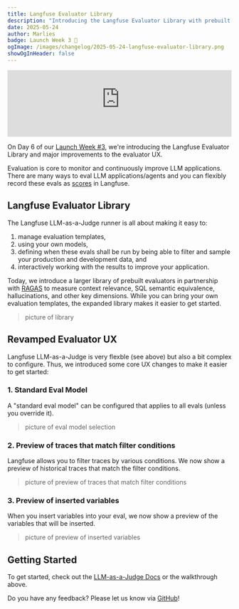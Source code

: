 ```yaml
---
title: Langfuse Evaluator Library
description: "Introducing the Langfuse Evaluator Library with prebuilt evaluators. Plus, enjoy a revamped UX with trace and variable previews for easier LLM evaluation."
date: 2025-05-24
author: Marlies
badge: Launch Week 3 🚀
ogImage: /images/changelog/2025-05-24-langfuse-evaluator-library.png
showOgInHeader: false
---
```



<ChangelogHeader />

<iframe
  width="100%"
  className="aspect-video rounded border mt-6"
  src="https://www.youtube-nocookie.com/embed/KTRz9Tv4CEE"
  title="Langfuse Evaluator Library"
  frameBorder="0"
  allow="accelerometer; autoplay; clipboard-write; encrypted-media; gyroscope; picture-in-picture"
  allowFullScreen
></iframe>

On Day 6 of our [Launch Week #3](/blog/2025-05-19-launch-week-3), we're introducing the Langfuse Evaluator Library and major improvements to the evaluator UX.

Evaluation is core to monitor and continuously improve LLM applications. There are many ways to eval LLM applications/agents and you can flexibly record these evals as [scores](/docs/scores/overview) in Langfuse.

## Langfuse Evaluator Library

The Langfuse LLM-as-a-Judge runner is all about making it easy to:

1. manage evaluation templates,
2. using your own models,
3. defining when these evals shall be run by being able to filter and sample your production and development data, and
4. interactively working with the results to improve your application.

Today, we introduce a larger library of prebuilt evaluators in partnership with [RAGAS](https://docs.ragas.io/en/stable/) to measure context relevance, SQL semantic equivalence, hallucinations, and other key dimensions.
While you can bring your own evaluation templates, the expanded library makes it easier to get started.

> picture of library

## Revamped Evaluator UX

Langfuse LLM-as-a-Judge is very flexble (see above) but also a bit complex to configure. Thus, we introduced some core UX changes to make it easier to get started:

### 1. Standard Eval Model

A "standard eval model" can be configured that applies to all evals (unless you override it).

> picture of eval model selection

### 2. Preview of traces that match filter conditions

Langfuse allows you to filter traces by various conditions. We now show a preview of historical traces that match the filter conditions.

> picture of preview of traces that match filter conditions

### 3. Preview of inserted variables

When you insert variables into your eval, we now show a preview of the variables that will be inserted.

> picture of preview of inserted variables

## Getting Started

To get started, check out the [LLM-as-a-Judge Docs](/docs/scores/model-based-evals) or the walkthrough above.

Do you have any feedback? Please let us know via [GitHub](/issues)!
